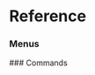# Reference


### Menus
<ul className='grid grid-cols-1 md:grid-cols-2 lg:grid-cols-3 xl:grid-cols-4 gap-4 -ml-6'>
<ReferenceCard
    title="crypto"
    description="search, price, historical"
    url="reference/crypto"
/><ReferenceCard
    title="economy"
    description="gdp, calendar, risk_premium, cpi, nominal, forecast, real"
    url="reference/economy"
/><ReferenceCard
    title="derivatives"
    description="options, unusual, chains"
    url="reference/derivatives"
/><ReferenceCard
    title="news"
    description="company, world"
    url="reference/news"
/><ReferenceCard
    title="fixedincome"
    description="corporate, rate, government, sofr, spreads, spot_rates, commercial_paper, ice_bofa, hqm, moody,..."
    url="reference/fixedincome"
/><ReferenceCard
    title="equity"
    description="search, calendar, estimates, discovery, fundamental, ownership, price, darkpool, shorts, compare,..."
    url="reference/equity"
/><ReferenceCard
    title="index"
    description="available, constituents, market"
    url="reference/index"
/><ReferenceCard
    title="etf"
    description="search, discovery, holdings, info, sectors, holdings_date, holdings_performance, countries,..."
    url="reference/etf"
/><ReferenceCard
    title="currency"
    description="search, price, historical"
    url="reference/currency"
/><ReferenceCard
    title="regulators"
    description="sec, cftc, schema_files, sic_search, symbol_map, institutions_search, cik_map, rss_litigation"
    url="reference/regulators"
/>
</ul>
### Commands
<ul className='grid grid-cols-1 md:grid-cols-2 lg:grid-cols-3 xl:grid-cols-4 gap-4 -ml-6'>
<ReferenceCard
    title="last"
    description="Get latest data point by providing symbol and field tag."
    url="reference/last"
    command
/><ReferenceCard
    title="hist"
    description="Get historical data by providing symbol and field tag."
    url="reference/hist"
    command
/>
</ul>
